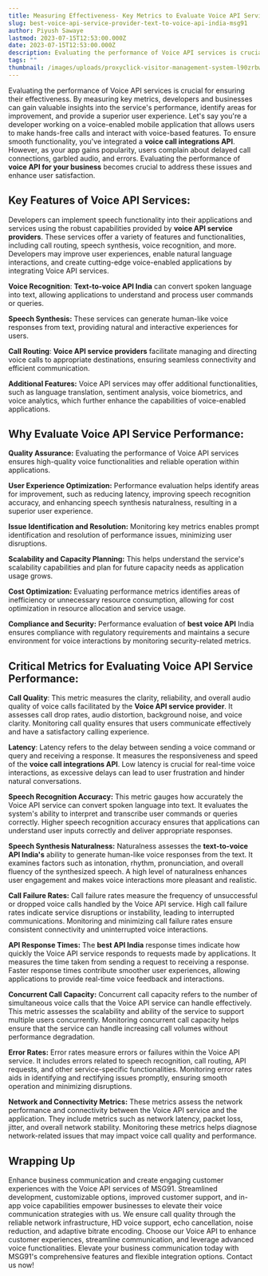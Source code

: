 ```yaml
---
title: Measuring Effectiveness- Key Metrics to Evaluate Voice API Service Performance
slug: best-voice-api-service-provider-text-to-voice-api-india-msg91
author: Piyush Sawaye
lastmod: 2023-07-15T12:53:00.000Z
date: 2023-07-15T12:53:00.000Z
description: Evaluating the performance of Voice API services is crucial for ensuring their effectiveness. By measuring key metrics, developers and businesses can gain valuable insights into the service's performance, identify areas for improvement, and provide a superior user experience. Let's say you're a developer working on a voice-enabled mobile application that allows users to make hands-free calls and interact with voice-based features. To ensure smooth functionality, you've integrated a **voice call integrations API**. However, as your app gains popularity, users complain about delayed call connections, garbled audio, and errors. Evaluating the performance of **voice API for your business** becomes crucial to address these issues and enhance user satisfaction.
tags: ""
thumbnail: /images/uploads/proxyclick-visitor-management-system-l90zrbwvcoe-unsplash.jpg
---
```


Evaluating the performance of Voice API services is crucial for ensuring their effectiveness. By measuring key metrics, developers and businesses can gain valuable insights into the service's performance, identify areas for improvement, and provide a superior user experience. Let's say you're a developer working on a voice-enabled mobile application that allows users to make hands-free calls and interact with voice-based features. To ensure smooth functionality, you've integrated a **voice call integrations API**. However, as your app gains popularity, users complain about delayed call connections, garbled audio, and errors. Evaluating the performance of **voice API for your business** becomes crucial to address these issues and enhance user satisfaction.

**Key Features of Voice API Services:**
---------------------------------------

Developers can implement speech functionality into their applications and services using the robust capabilities provided by **voice API service providers**. These services offer a variety of features and functionalities, including call routing, speech synthesis, voice recognition, and more. Developers may improve user experiences, enable natural language interactions, and create cutting-edge voice-enabled applications by integrating Voice API services.

**Voice Recognition**: **Text-to-voice API India** can convert spoken language into text, allowing applications to understand and process user commands or queries.

**Speech Synthesis:** These services can generate human-like voice responses from text, providing natural and interactive experiences for users.

**Call Routing**: **Voice API service providers** facilitate managing and directing voice calls to appropriate destinations, ensuring seamless connectivity and efficient communication.

**Additional Features:** Voice API services may offer additional functionalities, such as language translation, sentiment analysis, voice biometrics, and voice analytics, which further enhance the capabilities of voice-enabled applications.

**Why Evaluate Voice API Service Performance:**
-----------------------------------------------

**Quality Assurance:** Evaluating the performance of Voice API services ensures high-quality voice functionalities and reliable operation within applications.

**User Experience Optimization:** Performance evaluation helps identify areas for improvement, such as reducing latency, improving speech recognition accuracy, and enhancing speech synthesis naturalness, resulting in a superior user experience.

**Issue Identification and Resolution:** Monitoring key metrics enables prompt identification and resolution of performance issues, minimizing user disruptions.

**Scalability and Capacity Planning:** This helps understand the service's scalability capabilities and plan for future capacity needs as application usage grows.

**Cost Optimization:** Evaluating performance metrics identifies areas of inefficiency or unnecessary resource consumption, allowing for cost optimization in resource allocation and service usage.

**Compliance and Security:** Performance evaluation of **best voice API** India ensures compliance with regulatory requirements and maintains a secure environment for voice interactions by monitoring security-related metrics.

**Critical Metrics for Evaluating Voice API Service Performance:**
------------------------------------------------------------------

**Call Quality**: This metric measures the clarity, reliability, and overall audio quality of voice calls facilitated by the **Voice API service provider**. It assesses call drop rates, audio distortion, background noise, and voice clarity. Monitoring call quality ensures that users communicate effectively and have a satisfactory calling experience.

**Latency**: Latency refers to the delay between sending a voice command or query and receiving a response. It measures the responsiveness and speed of the **voice call integrations API**. Low latency is crucial for real-time voice interactions, as excessive delays can lead to user frustration and hinder natural conversations.

**Speech Recognition Accuracy:** This metric gauges how accurately the Voice API service can convert spoken language into text. It evaluates the system's ability to interpret and transcribe user commands or queries correctly. Higher speech recognition accuracy ensures that applications can understand user inputs correctly and deliver appropriate responses.

**Speech Synthesis Naturalness:** Naturalness assesses the **text-to-voice API India's** ability to generate human-like voice responses from the text. It examines factors such as intonation, rhythm, pronunciation, and overall fluency of the synthesized speech. A high level of naturalness enhances user engagement and makes voice interactions more pleasant and realistic.

**Call Failure Rates:** Call failure rates measure the frequency of unsuccessful or dropped voice calls handled by the Voice API service. High call failure rates indicate service disruptions or instability, leading to interrupted communications. Monitoring and minimizing call failure rates ensure consistent connectivity and uninterrupted voice interactions.

**API Response Times:** The **best API India** response times indicate how quickly the Voice API service responds to requests made by applications. It measures the time taken from sending a request to receiving a response. Faster response times contribute smoother user experiences, allowing applications to provide real-time voice feedback and interactions.

**Concurrent Call Capacity:** Concurrent call capacity refers to the number of simultaneous voice calls that the Voice API service can handle effectively. This metric assesses the scalability and ability of the service to support multiple users concurrently. Monitoring concurrent call capacity helps ensure that the service can handle increasing call volumes without performance degradation.

**Error Rates:** Error rates measure errors or failures within the Voice API service. It includes errors related to speech recognition, call routing, API requests, and other service-specific functionalities. Monitoring error rates aids in identifying and rectifying issues promptly, ensuring smooth operation and minimizing disruptions.

**Network and Connectivity Metrics:** These metrics assess the network performance and connectivity between the Voice API service and the application. They include metrics such as network latency, packet loss, jitter, and overall network stability. Monitoring these metrics helps diagnose network-related issues that may impact voice call quality and performance.

**Wrapping Up**
---------------

Enhance business communication and create engaging customer experiences with the Voice API services of MSG91. Streamlined development, customizable options, improved customer support, and in-app voice capabilities empower businesses to elevate their voice communication strategies with us. We ensure call quality through the reliable network infrastructure, HD voice support, echo cancellation, noise reduction, and adaptive bitrate encoding. Choose our Voice API to enhance customer experiences, streamline communication, and leverage advanced voice functionalities. Elevate your business communication today with MSG91's comprehensive features and flexible integration options. Contact us now!

